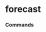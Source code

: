 # forecast




### Commands
<ul className="grid grid-cols-1 md:grid-cols-2 lg:grid-cols-3 xl:grid-cols-4 gap-4 -ml-6">
<ReferenceCard
    title="Anom"
    description="Get Quantile Anomaly Detection Data"
    url="/sdk/reference/forecast/anom"
    command
/>
<ReferenceCard
    title="Atr"
    description="Calculate the Average True Range of a variable based on a a specific stock ticker."
    url="/sdk/reference/forecast/atr"
    command
/>
<ReferenceCard
    title="Autoarima"
    description="Performs Automatic ARIMA forecasting"
    url="/sdk/reference/forecast/autoarima"
    command
/>
<ReferenceCard
    title="Autoces"
    description="Performs Automatic Complex Exponential Smoothing forecasting"
    url="/sdk/reference/forecast/autoces"
    command
/>
<ReferenceCard
    title="Autoets"
    description="Performs Automatic ETS forecasting"
    url="/sdk/reference/forecast/autoets"
    command
/>
<ReferenceCard
    title="Autoselect"
    description="Performs Automatic Statistical forecasting"
    url="/sdk/reference/forecast/autoselect"
    command
/>
<ReferenceCard
    title="Brnn"
    description="Performs Block RNN forecasting"
    url="/sdk/reference/forecast/brnn"
    command
/>
<ReferenceCard
    title="Clean"
    description="Clean up NaNs from the dataset"
    url="/sdk/reference/forecast/clean"
    command
/>
<ReferenceCard
    title="Combine"
    description="Adds the given column of df2 to df1"
    url="/sdk/reference/forecast/combine"
    command
/>
<ReferenceCard
    title="Corr"
    description="Returns correlation for a given df"
    url="/sdk/reference/forecast/corr"
    command
/>
<ReferenceCard
    title="Delete"
    description="Delete a column from a dataframe"
    url="/sdk/reference/forecast/delete"
    command
/>
<ReferenceCard
    title="Delta"
    description="Calculate the %change of a variable based on a specific column"
    url="/sdk/reference/forecast/delta"
    command
/>
<ReferenceCard
    title="Desc"
    description="Returns statistics for a given df"
    url="/sdk/reference/forecast/desc"
    command
/>
<ReferenceCard
    title="Ema"
    description="A moving average provides an indication of the trend of the price movement"
    url="/sdk/reference/forecast/ema"
    command
/>
<ReferenceCard
    title="Expo"
    description="Performs Probabilistic Exponential Smoothing forecasting"
    url="/sdk/reference/forecast/expo"
    command
/>
<ReferenceCard
    title="Export"
    description="Export a dataframe to a file"
    url="/sdk/reference/forecast/export"
    command
/>
<ReferenceCard
    title="Linregr"
    description="Perform Linear Regression Forecasting"
    url="/sdk/reference/forecast/linregr"
    command
/>
<ReferenceCard
    title="Load"
    description="Load custom file into dataframe."
    url="/sdk/reference/forecast/load"
    command
/>
<ReferenceCard
    title="Mom"
    description="A momentum oscillator, which measures the percentage change between the current"
    url="/sdk/reference/forecast/mom"
    command
/>
<ReferenceCard
    title="Mstl"
    description="Performs MSTL forecasting"
    url="/sdk/reference/forecast/mstl"
    command
/>
<ReferenceCard
    title="Nbeats"
    description="Perform NBEATS Forecasting"
    url="/sdk/reference/forecast/nbeats"
    command
/>
<ReferenceCard
    title="Nhits"
    description="Performs Nhits forecasting"
    url="/sdk/reference/forecast/nhits"
    command
/>
<ReferenceCard
    title="Plot"
    description="Plot data from a dataset"
    url="/sdk/reference/forecast/plot"
    command
/>
<ReferenceCard
    title="Regr"
    description="Perform Regression Forecasting"
    url="/sdk/reference/forecast/regr"
    command
/>
<ReferenceCard
    title="Rename"
    description="Rename a column in a dataframe"
    url="/sdk/reference/forecast/rename"
    command
/>
<ReferenceCard
    title="Rnn"
    description="Perform RNN forecasting"
    url="/sdk/reference/forecast/rnn"
    command
/>
<ReferenceCard
    title="Roc"
    description="A momentum oscillator, which measures the percentage change between the current"
    url="/sdk/reference/forecast/roc"
    command
/>
<ReferenceCard
    title="Rsi"
    description="A momentum indicator that measures the magnitude of recent price changes to evaluate"
    url="/sdk/reference/forecast/rsi"
    command
/>
<ReferenceCard
    title="Rwd"
    description="Performs Random Walk with Drift forecasting"
    url="/sdk/reference/forecast/rwd"
    command
/>
<ReferenceCard
    title="Season"
    description=""
    url="/sdk/reference/forecast/season"
    command
/>
<ReferenceCard
    title="Seasonalnaive"
    description="Performs Seasonal Naive forecasting"
    url="/sdk/reference/forecast/seasonalnaive"
    command
/>
<ReferenceCard
    title="Show"
    description="Show a dataframe in a table"
    url="/sdk/reference/forecast/show"
    command
/>
<ReferenceCard
    title="Signal"
    description="A price signal based on short/long term price."
    url="/sdk/reference/forecast/signal"
    command
/>
<ReferenceCard
    title="Sto"
    description="Stochastic Oscillator %K and %D : A stochastic oscillator is a momentum indicator comparing a particular closing"
    url="/sdk/reference/forecast/sto"
    command
/>
<ReferenceCard
    title="Tcn"
    description="Perform TCN forecasting"
    url="/sdk/reference/forecast/tcn"
    command
/>
<ReferenceCard
    title="Tft"
    description="Performs Temporal Fusion Transformer forecasting"
    url="/sdk/reference/forecast/tft"
    command
/>
<ReferenceCard
    title="Theta"
    description="Performs Theta forecasting"
    url="/sdk/reference/forecast/theta"
    command
/>
<ReferenceCard
    title="Trans"
    description="Performs Transformer forecasting"
    url="/sdk/reference/forecast/trans"
    command
/>
<ReferenceCard
    title="Whisper"
    description=""
    url="/sdk/reference/forecast/whisper"
    command
/>
</ul>
